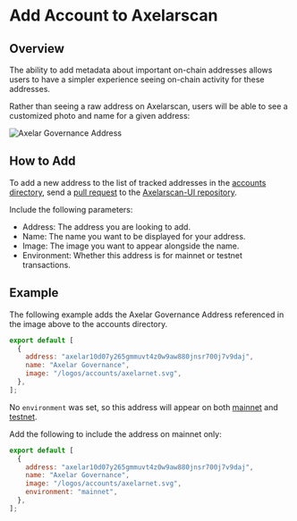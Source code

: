 # Add Account to Axelarscan

## Overview

The ability to add metadata about important on-chain addresses allows users to have a simpler experience seeing on-chain activity for these addresses.

Rather than seeing a raw address on Axelarscan, users will be able to see a customized photo and name for a given address:

![Axelar Governance Address](/images/axelar-governance-address.png)

## How to Add

To add a new address to the list of tracked addresses in the [accounts directory](https://github.com/axelarnetwork/axelarscan-ui/blob/main/src/data/accounts/index.js), send a [pull request](https://github.com/axelarnetwork/axelarscan-ui/pulls) to the [Axelarscan-UI repository](https://github.com/axelarnetwork/axelarscan-ui/tree/main).

Include the following parameters:

- Address: The address you are looking to add.
- Name: The name you want to be displayed for your address.
- Image: The image you want to appear alongside the name.
- Environment: Whether this address is for mainnet or testnet transactions.

## Example

The following example adds the Axelar Governance Address referenced in the image above to the accounts directory.

```javascript
export default [
  {
    address: "axelar10d07y265gmmuvt4z0w9aw880jnsr700j7v9daj",
    name: "Axelar Governance",
    image: "/logos/accounts/axelarnet.svg",
  },
];
```

No `environment` was set, so this address will appear on both [mainnet](https://axelarscan.io/account/axelar10d07y265gmmuvt4z0w9aw880jnsr700j7v9daj) and [testnet](https://testnet.axelarscan.io/account/axelar10d07y265gmmuvt4z0w9aw880jnsr700j7v9daj).

Add the following to include the address on mainnet only:

```javascript
export default [
  {
    address: "axelar10d07y265gmmuvt4z0w9aw880jnsr700j7v9daj",
    name: "Axelar Governance",
    image: "/logos/accounts/axelarnet.svg",
    environment: "mainnet",
  },
];
```

